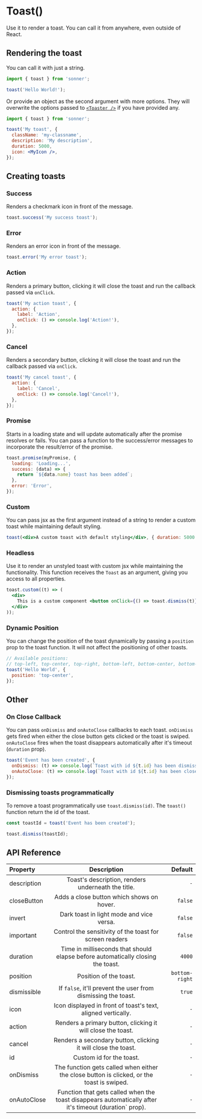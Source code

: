 
# Toast()

Use it to render a toast. You can call it from anywhere, even outside of React.

## Rendering the toast

You can call it with just a string.

```jsx
import { toast } from 'sonner';

toast('Hello World!');
```

Or provide an object as the second argument with more options. They will overwrite the options passed to [`<Toaster />`](/toaster) if you have provided any.

```jsx
import { toast } from 'sonner';

toast('My toast', {
  className: 'my-classname',
  description: 'My description',
  duration: 5000,
  icon: <MyIcon />,
});
```

## Creating toasts

### Success

Renders a checkmark icon in front of the message.

```jsx
toast.success('My success toast');
```

### Error

Renders an error icon in front of the message.

```jsx
toast.error('My error toast');
```

### Action

Renders a primary button, clicking it will close the toast and run the callback passed via `onClick`.

```jsx
toast('My action toast', {
  action: {
    label: 'Action',
    onClick: () => console.log('Action!'),
  },
});
```

### Cancel

Renders a secondary button, clicking it will close the toast and run the callback passed via `onClick`.

```jsx
toast('My cancel toast', {
  action: {
    label: 'Cancel',
    onClick: () => console.log('Cancel!'),
  },
});
```

### Promise

Starts in a loading state and will update automatically after the promise resolves or fails.
You can pass a function to the success/error messages to incorporate the result/error of the promise.

```jsx
toast.promise(myPromise, {
  loading: 'Loading...',
  success: (data) => {
    return `${data.name} toast has been added`;
  },
  error: 'Error',
});
```

### Custom

You can pass jsx as the first argument instead of a string to render a custom toast while maintaining default styling.

```jsx
toast(<div>A custom toast with default styling</div>, { duration: 5000 });
```

### Headless

Use it to render an unstyled toast with custom jsx while maintaining the functionality. This function receives the `Toast` as an argument, giving you access to all properties.

```jsx
toast.custom((t) => (
  <div>
    This is a custom component <button onClick={() => toast.dismiss(t)}>close</button>
  </div>
));
```

### Dynamic Position

You can change the position of the toast dynamically by passing a `position` prop to the toast
function. It will not affect the positioning of other toasts.

```jsx
// Available positions:
// top-left, top-center, top-right, bottom-left, bottom-center, bottom-right
toast('Hello World', {
  position: 'top-center',
});
```

## Other

### On Close Callback

You can pass `onDismiss` and `onAutoClose` callbacks to each toast. `onDismiss` gets fired when either the close button gets clicked or the toast is swiped. `onAutoClose` fires when the toast disappears automatically after it's timeout (`duration` prop).

```jsx
toast('Event has been created', {
  onDismiss: (t) => console.log(`Toast with id ${t.id} has been dismissed`),
  onAutoClose: (t) => console.log(`Toast with id ${t.id} has been closed automatically`),
});
```

### Dismissing toasts programmatically

To remove a toast programmatically use `toast.dismiss(id)`. The `toast()` function return the id of the toast.

```jsx
const toastId = toast('Event has been created');

toast.dismiss(toastId);
```

## API Reference

| Property    |                                              Description                                               |        Default |
| :---------- | :----------------------------------------------------------------------------------------------------: | -------------: |
| description |                           Toast's description, renders underneath the title.                           |            `-` |
| closeButton |                               Adds a close button which shows on hover.                                |        `false` |
| invert      |                                Dark toast in light mode and vice versa.                                |        `false` |
| important   |                        Control the sensitivity of the toast for screen readers                         |        `false` |
| duration    |            Time in milliseconds that should elapse before automatically closing the toast.             |         `4000` |
| position    |                                         Position of the toast.                                         | `bottom-right` |
| dismissible |                     If `false`, it'll prevent the user from dismissing the toast.                      |         `true` |
| icon        |                      Icon displayed in front of toast's text, aligned vertically.                      |            `-` |
| action      |                      Renders a primary button, clicking it will close the toast.                       |            `-` |
| cancel      |                     Renders a secondary button, clicking it will close the toast.                      |            `-` |
| id          |                                        Custom id for the toast.                                        |            `-` |
| onDismiss   |       The function gets called when either the close button is clicked, or the toast is swiped.        |            `-` |
| onAutoClose | Function that gets called when the toast disappears automatically after it's timeout (duration` prop). |            `-` |

